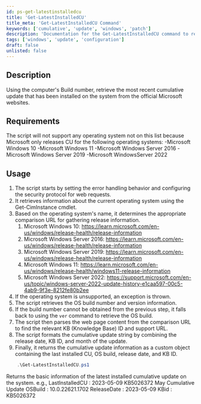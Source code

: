 ```yaml
---
id: ps-get-latestinstalledcu
title: 'Get-LatestInstalledCU'
title_meta: 'Get-LatestInstalledCU Command'
keywords: ['cumulative', 'update', 'windows', 'patch']
description: 'Documentation for the Get-LatestInstalledCU command to retrieve the most recent cumulative update installed on the system.'
tags: ['windows', 'update', 'configuration']
draft: false
unlisted: false
---
```

## Description
Using the computer's Build number, retrieve the most recent cumulative update that has been installed on the system from the official Microsoft websites.

## Requirements
The script will not support any operating system not on this list because Microsoft only releases CU for the following operating systems:
-Microsoft Windows 10
-Microsoft Windows 11
-Microsoft Windows Server 2016
-Microsoft Windows Server 2019
-Microsoft WindowsServer 2022

## Usage
1. The script starts by setting the error handling behavior and configuring the security protocol for web requests.
2. It retrieves information about the current operating system using the Get-CimInstance cmdlet.
3. Based on the operating system's name, it determines the appropriate comparison URL for gathering release information.
    1. Microsoft Windows 10: https://learn.microsoft.com/en-us/windows/release-health/release-information
    2. Microsoft Windows Server 2016: https://learn.microsoft.com/en-us/windows/release-health/release-information
    3. Microsoft Windows Server 2019: https://learn.microsoft.com/en-us/windows/release-health/release-information
    4. Microsoft Windows 11: https://learn.microsoft.com/en-us/windows/release-health/windows11-release-information
    5. Microsoft Windows Server 2022: https://support.microsoft.com/en-us/topic/windows-server-2022-update-history-e1caa597-00c5-4ab9-9f3e-8212fe80b2ee
4. If the operating system is unsupported, an exception is thrown.
5. The script retrieves the OS build number and version information.
6. If the build number cannot be obtained from the previous step, it falls back to using the `ver` command to retrieve the OS build.
7. The script then parses the web page content from the comparison URL to find the relevant KB (Knowledge Base) ID and support URL.
8. The script formats the cumulative update string by combining the release date, KB ID, and month of the update.
9. Finally, it returns the cumulative update information as a custom object containing the last installed CU, OS build, release date, and KB ID.


```powershell
    .\Get-LatestInstalledCU.ps1
```
Returns the basic information of the latest installed cumulative update on the system.
e.g.,
    LastInstalledCU : 2023-05-09 KB5026372 May Cumulative Update
    OSBuild         : 10.0.22621.1702
    ReleaseDate     : 2023-05-09
    KBid            : KB5026372









